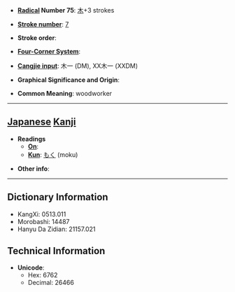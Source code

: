 * '''[[Wiktionary:Chinese radical index| Radical]] Number 75''': [[Wiktionary:Chinese radical index 木|木]]+3 strokes

* '''[[Wiktionary:Chinese total strokes index|Stroke number]]''': [[Wiktionary:Chinese total strokes index 7|7]]

* '''Stroke order''': 

* '''[[Wiktionary:Chinese four corner index|Four-Corner System]]''': 

* '''[[Wiktionary:Chinese Cangjie index|Cangjie input]]''': 木一 (DM), XX木一 (XXDM)

* '''Graphical Significance and Origin''': 

* '''Common Meaning''': woodworker

----

== [[Japanese]] [[Kanji]] ==

* '''Readings'''
** '''[[On]]''': 
** '''[[Kun]]''': [[もく]] (moku)

* '''Other info''':  

----

== Dictionary Information ==

* KangXi: 0513.011
* Morobashi: 14487
* Hanyu Da Zidian: 21157.021

== Technical Information ==

* '''Unicode''':
** Hex: 6762
** Decimal: 26466